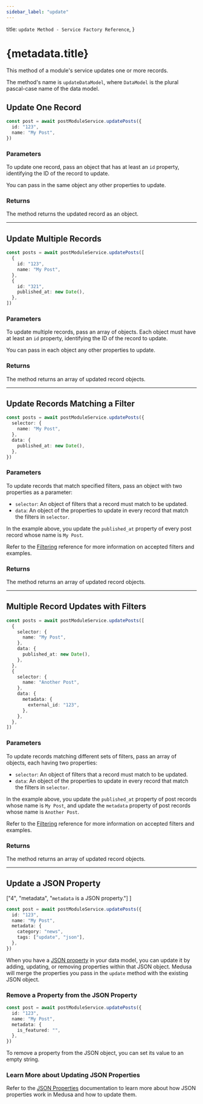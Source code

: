 ```yaml
---
sidebar_label: "update"
---
```


  title: `update Method - Service Factory Reference`,
}

# {metadata.title}

This method of a module's service updates one or more records.

The method's name is `updateDataModel`, where `DataModel` is the plural pascal-case name of the data model.

## Update One Record

```ts
const post = await postModuleService.updatePosts({
  id: "123",
  name: "My Post",
})
```

### Parameters

To update one record, pass an object that has at least an `id` property, identifying the ID of the record to update.

You can pass in the same object any other properties to update.

### Returns

The method returns the updated record as an object.

---

## Update Multiple Records

```ts
const posts = await postModuleService.updatePosts([
  {
    id: "123",
    name: "My Post",
  },
  {
    id: "321",
    published_at: new Date(),
  },
])
```

### Parameters

To update multiple records, pass an array of objects. Each object must have at least an `id` property, identifying the ID of the record to update.

You can pass in each object any other properties to update.

### Returns

The method returns an array of updated record objects.

---

## Update Records Matching a Filter

```ts
const posts = await postModuleService.updatePosts({
  selector: {
    name: "My Post",
  },
  data: {
    published_at: new Date(),
  },
})
```

### Parameters

To update records that match specified filters, pass an object with two properties as a parameter:

- `selector`: An object of filters that a record must match to be updated.
- `data`: An object of the properties to update in every record that match the filters in `selector`.

In the example above, you update the `published_at` property of every post record whose name is `My Post`.

<Note>

Refer to the [Filtering](../../tips/filtering/page.mdx) reference for more information on accepted filters and examples.

</Note>

### Returns

The method returns an array of updated record objects.

---

## Multiple Record Updates with Filters

```ts
const posts = await postModuleService.updatePosts([
  {
    selector: {
      name: "My Post",
    },
    data: {
      published_at: new Date(),
    },
  },
  {
    selector: {
      name: "Another Post",
    },
    data: {
      metadata: {
        external_id: "123",
      },
    },
  },
])
```

### Parameters

To update records matching different sets of filters, pass an array of objects, each having two properties:

- `selector`: An object of filters that a record must match to be updated.
- `data`: An object of the properties to update in every record that match the filters in `selector`.

In the example above, you update the `published_at` property of post records whose name is `My Post`, and update the `metadata` property of post records whose name is `Another Post`.

<Note>

Refer to the [Filtering](../../tips/filtering/page.mdx) reference for more information on accepted filters and examples.

</Note>

### Returns

The method returns an array of updated record objects.

---

## Update a JSON Property

  ["4", "metadata", "`metadata` is a JSON property."]
]

```ts highlights={highlights}
const post = await postModuleService.updatePosts({
  id: "123",
  name: "My Post",
  metadata: {
    category: "news",
    tags: ["update", "json"],
  },
})
```

When you have a [JSON property](!docs!/learn/fundamentals/data-models/json-properties) in your data model, you can update it by adding, updating, or removing properties within that JSON object. Medusa will merge the properties you pass in the `update` method with the existing JSON object.

### Remove a Property from the JSON Property

```ts highlights={highlights}
const post = await postModuleService.updatePosts({
  id: "123",
  name: "My Post",
  metadata: {
    is_featured: "",
  },
})
```

To remove a property from the JSON object, you can set its value to an empty string.

### Learn More about Updating JSON Properties

Refer to the [JSON Properties](!docs!/learn/fundamentals/data-models/json-properties) documentation to learn more about how JSON properties work in Medusa and how to update them.
